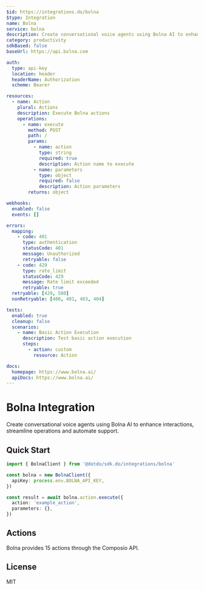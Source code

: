 ```yaml
---
$id: https://integrations.do/bolna
$type: Integration
name: Bolna
service: bolna
description: Create conversational voice agents using Bolna AI to enhance interactions, streamline operations and automate support.
category: productivity
sdkBased: false
baseUrl: https://api.bolna.com

auth:
  type: api-key
  location: header
  headerName: Authorization
  scheme: Bearer

resources:
  - name: Action
    plural: Actions
    description: Execute Bolna actions
    operations:
      - name: execute
        method: POST
        path: /
        params:
          - name: action
            type: string
            required: true
            description: Action name to execute
          - name: parameters
            type: object
            required: false
            description: Action parameters
        returns: object

webhooks:
  enabled: false
  events: []

errors:
  mapping:
    - code: 401
      type: authentication
      statusCode: 401
      message: Unauthorized
      retryable: false
    - code: 429
      type: rate_limit
      statusCode: 429
      message: Rate limit exceeded
      retryable: true
  retryable: [429, 500]
  nonRetryable: [400, 401, 403, 404]

tests:
  enabled: true
  cleanup: false
  scenarios:
    - name: Basic Action Execution
      description: Test basic action execution
      steps:
        - action: custom
          resource: Action

docs:
  homepage: https://www.bolna.ai/
  apiDocs: https://www.bolna.ai/
---
```


# Bolna Integration

Create conversational voice agents using Bolna AI to enhance interactions, streamline operations and automate support.

## Quick Start

```typescript
import { BolnaClient } from '@dotdo/sdk.do/integrations/bolna'

const bolna = new BolnaClient({
  apiKey: process.env.BOLNA_API_KEY,
})

const result = await bolna.action.execute({
  action: 'example_action',
  parameters: {},
})
```

## Actions

Bolna provides 15 actions through the Composio API.

## License

MIT
